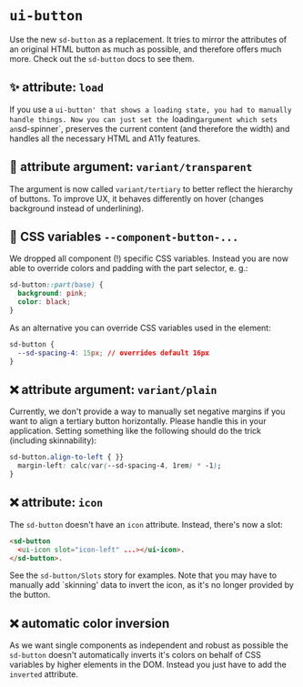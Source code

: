 # `ui-button`

Use the new `sd-button` as a replacement. It tries to mirror the attributes of an original HTML button as much as possible, and therefore offers much more. Check out the `sd-button` docs to see them.

## ✨ attribute: `load`

If you use a `ui-button' that shows a loading state, you had to manually handle things. Now you can just set the `loading`argument which sets an`sd-spinner`, preserves the current content (and therefore the width) and handles all the necessary HTML and A11y features.

## 🔀 attribute argument: `variant/transparent`

The argument is now called `variant/tertiary` to better reflect the hierarchy of buttons. To improve UX, it behaves differently on hover (changes background instead of underlining).

## 🔀 CSS variables `--component-button-...`

We dropped all component (!) specific CSS variables. Instead you are now able to override colors and padding with the part selector, e. g.:

```css
sd-button::part(base) {
  background: pink;
  color: black;
}
```

As an alternative you can override CSS variables used in the element:

```css
sd-button {
  --sd-spacing-4: 15px; // overrides default 16px
}
```

## ❌ attribute argument: `variant/plain`

Currently, we don't provide a way to manually set negative margins if you want to align a tertiary button horizontally. Please handle this in your application.
Setting something like the following should do the trick (including skinnability):

```css
sd-button.align-to-left { }}
  margin-left: calc(var(--sd-spacing-4, 1rem) * -1);
}
```

## ❌ attribute: `icon`

The `sd-button` doesn't have an `icon` attribute. Instead, there's now a slot:

```html
<sd-button
  <ui-icon slot="icon-left" ...></ui-icon>.
</sd-button>.
```

See the `sd-button/Slots` story for examples. Note that you may have to manually add `skinning' data to invert the icon, as it's no longer provided by the button.

## ❌ automatic color inversion

As we want single components as independent and robust as possible the `sd-button` doesn't automatically inverts it's colors on behalf of CSS variables by higher elements in the DOM.
Instead you just have to add the `inverted` attribute.
